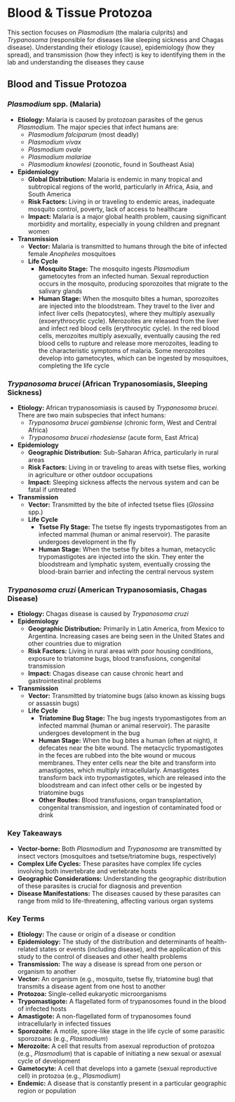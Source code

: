 # Blood & Tissue Protozoa {-}

This section focuses on *Plasmodium* (the malaria culprits) and *Trypanosoma* (responsible for diseases like sleeping sickness and Chagas disease). Understanding their etiology (cause), epidemiology (how they spread), and transmission (how they infect) is key to identifying them in the lab and understanding the diseases they cause

## **Blood and Tissue Protozoa** {-}

### ***Plasmodium* spp. (Malaria)** {-}

*   **Etiology:** Malaria is caused by protozoan parasites of the genus *Plasmodium*. The major species that infect humans are:
    *   *Plasmodium falciparum* (most deadly)
    *   *Plasmodium vivax*
    *   *Plasmodium ovale*
    *   *Plasmodium malariae*
    *   *Plasmodium knowlesi* (zoonotic, found in Southeast Asia)
*   **Epidemiology**
    *   **Global Distribution:** Malaria is endemic in many tropical and subtropical regions of the world, particularly in Africa, Asia, and South America
    *   **Risk Factors:** Living in or traveling to endemic areas, inadequate mosquito control, poverty, lack of access to healthcare
    *   **Impact:** Malaria is a major global health problem, causing significant morbidity and mortality, especially in young children and pregnant women
*   **Transmission**
    *   **Vector:** Malaria is transmitted to humans through the bite of infected female *Anopheles* mosquitoes
    *   **Life Cycle**
        *   **Mosquito Stage:** The mosquito ingests *Plasmodium* gametocytes from an infected human. Sexual reproduction occurs in the mosquito, producing sporozoites that migrate to the salivary glands
        *   **Human Stage:** When the mosquito bites a human, sporozoites are injected into the bloodstream. They travel to the liver and infect liver cells (hepatocytes), where they multiply asexually (exoerythrocytic cycle). Merozoites are released from the liver and infect red blood cells (erythrocytic cycle). In the red blood cells, merozoites multiply asexually, eventually causing the red blood cells to rupture and release more merozoites, leading to the characteristic symptoms of malaria. Some merozoites develop into gametocytes, which can be ingested by mosquitoes, completing the life cycle

### ***Trypanosoma brucei* (African Trypanosomiasis, Sleeping Sickness)** {-}

*   **Etiology:** African trypanosomiasis is caused by *Trypanosoma brucei*. There are two main subspecies that infect humans:
    *   *Trypanosoma brucei gambiense* (chronic form, West and Central Africa)
    *   *Trypanosoma brucei rhodesiense* (acute form, East Africa)
*   **Epidemiology**
    *   **Geographic Distribution:** Sub-Saharan Africa, particularly in rural areas
    *   **Risk Factors:** Living in or traveling to areas with tsetse flies, working in agriculture or other outdoor occupations
    *   **Impact:** Sleeping sickness affects the nervous system and can be fatal if untreated
*   **Transmission**
    *   **Vector:** Transmitted by the bite of infected tsetse flies (*Glossina* spp.)
    *   **Life Cycle**
        *   **Tsetse Fly Stage:** The tsetse fly ingests trypomastigotes from an infected mammal (human or animal reservoir). The parasite undergoes development in the fly
        *   **Human Stage:** When the tsetse fly bites a human, metacyclic trypomastigotes are injected into the skin. They enter the bloodstream and lymphatic system, eventually crossing the blood-brain barrier and infecting the central nervous system

### ***Trypanosoma cruzi* (American Trypanosomiasis, Chagas Disease)** {-}

*   **Etiology:** Chagas disease is caused by *Trypanosoma cruzi*
*   **Epidemiology**
    *   **Geographic Distribution:** Primarily in Latin America, from Mexico to Argentina. Increasing cases are being seen in the United States and other countries due to migration
    *   **Risk Factors:** Living in rural areas with poor housing conditions, exposure to triatomine bugs, blood transfusions, congenital transmission
    *   **Impact:** Chagas disease can cause chronic heart and gastrointestinal problems
*   **Transmission**
    *   **Vector:** Transmitted by triatomine bugs (also known as kissing bugs or assassin bugs)
    *   **Life Cycle**
        *   **Triatomine Bug Stage:** The bug ingests trypomastigotes from an infected mammal (human or animal reservoir). The parasite undergoes development in the bug
        *   **Human Stage:** When the bug bites a human (often at night), it defecates near the bite wound. The metacyclic trypomastigotes in the feces are rubbed into the bite wound or mucous membranes. They enter cells near the bite and transform into amastigotes, which multiply intracellularly. Amastigotes transform back into trypomastigotes, which are released into the bloodstream and can infect other cells or be ingested by triatomine bugs
        *   **Other Routes:** Blood transfusions, organ transplantation, congenital transmission, and ingestion of contaminated food or drink

### **Key Takeaways** {-}

*   **Vector-borne:** Both *Plasmodium* and *Trypanosoma* are transmitted by insect vectors (mosquitoes and tsetse/triatomine bugs, respectively)
*   **Complex Life Cycles:** These parasites have complex life cycles involving both invertebrate and vertebrate hosts
*   **Geographic Considerations:** Understanding the geographic distribution of these parasites is crucial for diagnosis and prevention
*   **Disease Manifestations:** The diseases caused by these parasites can range from mild to life-threatening, affecting various organ systems

### **Key Terms** {-}

*   **Etiology:** The cause or origin of a disease or condition
*   **Epidemiology:** The study of the distribution and determinants of health-related states or events (including disease), and the application of this study to the control of diseases and other health problems
*   **Transmission:** The way a disease is spread from one person or organism to another
*   **Vector:** An organism (e.g., mosquito, tsetse fly, triatomine bug) that transmits a disease agent from one host to another
*   **Protozoa:** Single-celled eukaryotic microorganisms
*   **Trypomastigote:** A flagellated form of trypanosomes found in the blood of infected hosts
*   **Amastigote:** A non-flagellated form of trypanosomes found intracellularly in infected tissues
*   **Sporozoite:** A motile, spore-like stage in the life cycle of some parasitic sporozoans (e.g., *Plasmodium*)
*   **Merozoite:** A cell that results from asexual reproduction of protozoa (e.g., *Plasmodium*) that is capable of initiating a new sexual or asexual cycle of development
*   **Gametocyte:** A cell that develops into a gamete (sexual reproductive cell) in protozoa (e.g., *Plasmodium*)
*   **Endemic:** A disease that is constantly present in a particular geographic region or population

